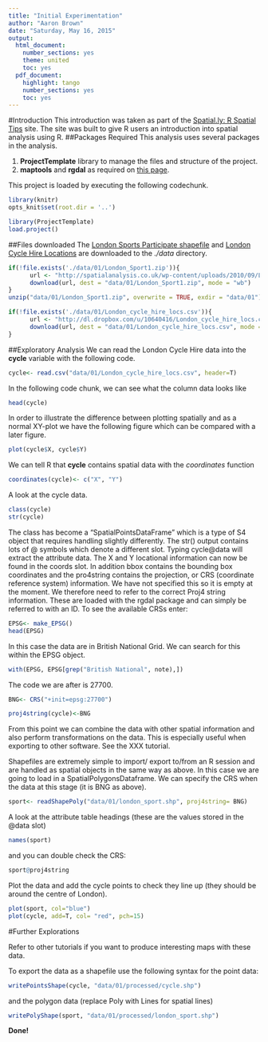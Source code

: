 ```yaml
---
title: "Initial Experimentation"
author: "Aaron Brown"
date: "Saturday, May 16, 2015"
output:
  html_document:
    number_sections: yes
    theme: united
    toc: yes
  pdf_document:
    highlight: tango
    number_sections: yes
    toc: yes
---
```

\newpage

#Introduction
This introduction was taken as part of the [Spatial.ly: R Spatial Tips](http://spatial.ly/r/) site.  The site was built to give R users an introduction into spatial analysis using R.
##Packages Required
This analysis uses several packages in the analysis.

  1. **ProjectTemplate** library to manage the files and structure of the project.
  2. **maptools** and **rgdal** as required on [this page](http://spatialanalysis.co.uk/2011/01/handling-spatial-data-with-r/).
  
This project is loaded by executing the following codechunk.
```r
library(knitr)
opts_knit$set(root.dir = '..')
```
```r
library(ProjectTemplate)
load.project()

```
##Files downloaded
The [London Sports Participate shapefile](http://spatialanalysis.co.uk/wp-content/uploads/2010/09/London_Sport1.zip) and [London Cycle Hire Locations](http://dl.dropbox.com/u/10640416/London_cycle_hire_locs.csv) are downloaded to the *./data* directory.
```r
if(!file.exists('./data/01/London_Sport1.zip')){
      url <- "http://spatialanalysis.co.uk/wp-content/uploads/2010/09/London_Sport1.zip"
      download(url, dest = "data/01/London_Sport1.zip", mode = "wb")
}
unzip("data/01/London_Sport1.zip", overwrite = TRUE, exdir = "data/01")

if(!file.exists('./data/01/London_cycle_hire_locs.csv')){
      url <- "http://dl.dropbox.com/u/10640416/London_cycle_hire_locs.csv"
      download(url, dest = "data/01/London_cycle_hire_locs.csv", mode = "wb")
}
```
##Exploratory Analysis
We can read the London Cycle Hire data into the **cycle** variable with the following code.
```r
cycle<- read.csv("data/01/London_cycle_hire_locs.csv", header=T)
```
In the following code chunk, we can see what the column data looks like
```r
head(cycle)
```
In order to illustrate the difference between plotting spatially and as a normal XY-plot we have the following figure which can be compared with a later figure.
```r
plot(cycle$X, cycle$Y)
````
We can tell R that **cycle** contains spatial data with the *coordinates* function
```r
coordinates(cycle)<- c("X", "Y")
```
A look at the cycle data.
```r
class(cycle)
str(cycle)
```
The class has become a "SpatialPointsDataFrame" which is a type of S4 object that requires handling slightly differently. The str() output contains lots of @ symbols which denote a different slot. Typing cycle@data will extract the attribute data. The X and Y locational information can now be found in the coords slot. In addition bbox contains the bounding box coordinates and the pro4string contains the projection, or CRS (coordinate reference system) information. We have not specified this so it is empty at the moment. We therefore need to refer to the correct Proj4 string information. These are loaded with the rgdal package and can simply be referred to with an ID. To see the available CRSs enter:
```r
EPSG<- make_EPSG()
head(EPSG)
```
In this case the data are in British National Grid. We can search for this within the EPSG object.
```r
with(EPSG, EPSG[grep("British National", note),])
```
The code we are after is 27700. 
```r
BNG<- CRS("+init=epsg:27700")

proj4string(cycle)<-BNG
```
From this point we can combine the data with other spatial information and also perform transformations on the data. This is especially useful when exporting to other software. See the XXX tutorial.  

Shapefiles are extremely simple to import/ export to/from an R session and are handled as spatial objects in the same way as above. In this case we are going to load in a SpatialPolygonsDataframe. We can specify the CRS when the data at this stage (it is BNG as above).
```r
sport<- readShapePoly("data/01/london_sport.shp", proj4string= BNG)
```
A look at the attribute table headings (these are the values stored in the @data slot)
```r
names(sport)
```
and you can double check the CRS:
```r
sport@proj4string
```
Plot the data and add the cycle points to check they line up (they should be around the centre of London).
```r
plot(sport, col="blue")
plot(cycle, add=T, col= "red", pch=15)
```

#Further Explorations

Refer to other tutorials if you want to produce interesting maps with these data.

To export the data as a shapefile use the following syntax for the point data:
```r
writePointsShape(cycle, "data/01/processed/cycle.shp")
```
and the polygon data (replace Poly with Lines for spatial lines)
```r
writePolyShape(sport, "data/01/processed/london_sport.shp")
```
**Done!**